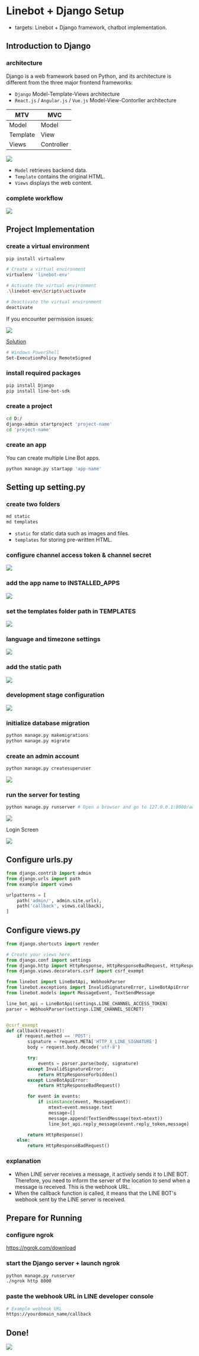 Linebot + Django Setup
===


- targets: Linebot + Django framework, chatbot implementation.

Introduction to Django
---

### architecture

Django is a web framework based on Python, and its architecture is different from the three major frontend frameworks:

- `Django` Model-Template-Views architecture
- `React.js` / `Angular.js` / `Vue.js` Model-View-Contorller architecture

| MTV | MVC | 
| -------- | -------- |
| Model | Model	|
| Template | View |
| Views | Controller |

![](https://i.imgur.com/tx0zsYj.png)

- `Model` retrieves backend data.
- `Template` contains the original HTML.
- `Views` displays the web content.

### complete workflow

![](https://i.imgur.com/E1bQ5Sp.png)

Project Implementation
---

<Steps>

### create a virtual environment

```bash
pip install virtualenv

# Create a virtual environment
virtualenv 'linebot-env'

# Activate the virtual environment
.\linebot-env\Scripts\activate

# Deactivate the virtual environment
deactivate
```

If you encounter permission issues:

![](https://i.imgur.com/7PqZUGN.png)

[Solution](https://israynotarray.com/other/20200510/1067127387/)

```bash
# Windows PowerShell
Set-ExecutionPolicy RemoteSigned
```

### install required packages

```bash
pip install Django
pip install line-bot-sdk
```

### create a project

```bash
cd D:/
django-admin startproject 'project-name'
cd 'project-name'
```

### create an app

You can create multiple Line Bot apps.

```bash
python manage.py startapp 'app-name'
```

</Steps>

Setting up setting.py
---

<Steps>

### create two folders

```bash
md static
md templates
```

- `static` for static data such as images and files.
- `templates` for storing pre-written HTML.

### configure channel access token & channel secret

![](https://i.imgur.com/3svMhdL.png)

### add the app name to INSTALLED_APPS

![](https://i.imgur.com/ijFM6yl.png)

### set the templates folder path in TEMPLATES

![](https://i.imgur.com/XWdj2iA.png)

### language and timezone settings

![](https://i.imgur.com/pT3WV8d.png)

### add the static path

![](https://i.imgur.com/9MdavbV.png)

### development stage configuration

![](https://i.imgur.com/rJ3R5PW.png)

### initialize database migration

```bash
python manage.py makemigrations
python manage.py migrate
```

### create an admin account

```bash
python manage.py createsuperuser
```

![](https://i.imgur.com/dUfn81s.png)

### run the server for testing

```bash
python manage.py runserver # Open a browser and go to 127.0.0.1:8000/admin
```

![](https://i.imgur.com/YuLOVYZ.png)

Login Screen

![](https://i.imgur.com/NZEEbiN.png)

</Steps>

Configure urls.py
---

```python filename="urls.py"
from django.contrib import admin
from django.urls import path
from example import views

urlpatterns = [
    path('admin/', admin.site.urls),
    path('callback', views.callback),
]
```

Configure views.py
---

```python filename="views.py"
from django.shortcuts import render

# Create your views here.
from django.conf import settings
from django.http import HttpResponse, HttpResponseBadRequest, HttpResponseForbidden
from django.views.decorators.csrf import csrf_exempt

from linebot import LineBotApi, WebhookParser
from linebot.exceptions import InvalidSignatureError, LineBotApiError
from linebot.models import MessageEvent, TextSendMessage

line_bot_api = LineBotApi(settings.LINE_CHANNEL_ACCESS_TOKEN)
parser = WebhookParser(settings.LINE_CHANNEL_SECRET)


@csrf_exempt
def callback(request):
    if request.method == 'POST':
        signature = request.META['HTTP_X_LINE_SIGNATURE']
        body = request.body.decode('utf-8')

        try:
            events = parser.parse(body, signature)
        except InvalidSignatureError:
            return HttpResponseForbidden()
        except LineBotApiError:
            return HttpResponseBadRequest()

        for event in events:
            if isinstance(event, MessageEvent):
                mtext=event.message.text
                message=[]
                message.append(TextSendMessage(text=mtext))
                line_bot_api.reply_message(event.reply_token,message)

        return HttpResponse()
    else:
        return HttpResponseBadRequest()
```

### explanation

- When LINE server receives a message, it actively sends it to LINE BOT. Therefore, you need to inform the server of the location to send when a message is received. This is the webhook URL.
- When the callback function is called, it means that the LINE BOT's webhook sent by the LINE server is received.

Prepare for Running
---

<Steps>

### configure ngrok

https://ngrok.com/download

### start the Django server + launch ngrok

```bash
python manage.py runserver
./ngrok http 8000
```

### paste the webhook URL in LINE developer console

```bash
# Example webhook URL
https://yourdomain_name/callback
```

</Steps>

Done!
---

![](https://i.imgur.com/oUbUsZk.png)
